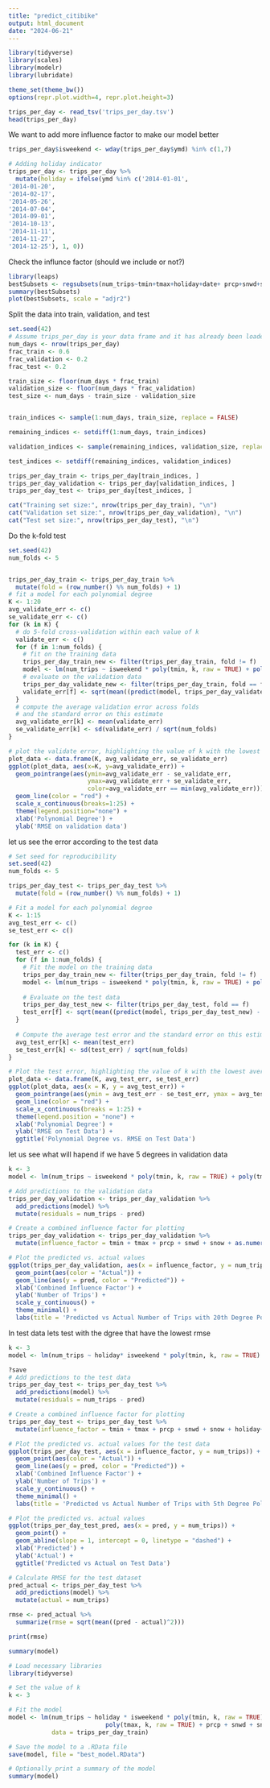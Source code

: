 ```yaml
---
title: "predict_citibike"
output: html_document
date: "2024-06-21"
---
```

```r
library(tidyverse)
library(scales)
library(modelr)
library(lubridate)

theme_set(theme_bw())
options(repr.plot.width=4, repr.plot.height=3)
```

```r
trips_per_day <- read_tsv('trips_per_day.tsv')
head(trips_per_day)

```
We want to add more influence factor to make our model better


```r

trips_per_day$isweekend <- wday(trips_per_day$ymd) %in% c(1,7)

# Adding holiday indicator
trips_per_day <- trips_per_day %>%
  mutate(holiday = ifelse(ymd %in% c('2014-01-01',
'2014-01-20',
'2014-02-17',
'2014-05-26',
'2014-07-04',
'2014-09-01',
'2014-10-13',
'2014-11-11',
'2014-11-27',
'2014-12-25'), 1, 0))


```




Check the influnce factor (should we include or not?)

```r

library(leaps) 
bestSubsets <- regsubsets(num_trips~tmin+tmax+holiday+date+ prcp+snwd+snow+isweekend+ poly(tmin,3) , data = trips_per_day)
summary(bestSubsets)
plot(bestSubsets, scale = "adjr2")
```


Split the data into train, validation, and test

```r

set.seed(42)
# Assume trips_per_day is your data frame and it has already been loaded
num_days <- nrow(trips_per_day)
frac_train <- 0.6
frac_validation <- 0.2
frac_test <- 0.2

train_size <- floor(num_days * frac_train)
validation_size <- floor(num_days * frac_validation)
test_size <- num_days - train_size - validation_size


train_indices <- sample(1:num_days, train_size, replace = FALSE)

remaining_indices <- setdiff(1:num_days, train_indices)

validation_indices <- sample(remaining_indices, validation_size, replace = FALSE)

test_indices <- setdiff(remaining_indices, validation_indices)

trips_per_day_train <- trips_per_day[train_indices, ]
trips_per_day_validation <- trips_per_day[validation_indices, ]
trips_per_day_test <- trips_per_day[test_indices, ]

cat("Training set size:", nrow(trips_per_day_train), "\n")
cat("Validation set size:", nrow(trips_per_day_validation), "\n")
cat("Test set size:", nrow(trips_per_day_test), "\n")


```

Do the k-fold test

```r

set.seed(42)
num_folds <- 5


trips_per_day_train <- trips_per_day_train %>%
  mutate(fold = (row_number() %% num_folds) + 1) 
# fit a model for each polynomial degree
K <- 1:20
avg_validate_err <- c()
se_validate_err <- c()
for (k in K) {
  # do 5-fold cross-validation within each value of k
  validate_err <- c()
  for (f in 1:num_folds) {
    # fit on the training data
    trips_per_day_train_new <- filter(trips_per_day_train, fold != f)
    model <- lm(num_trips ~ isweekend * poly(tmin, k, raw = TRUE) + poly(tmax, k, raw = TRUE) + prcp + snwd + snow +poly(holiday, k, raw = TRUE), data = trips_per_day_train)
    # evaluate on the validation data
    trips_per_day_validate_new <- filter(trips_per_day_train, fold == f)
    validate_err[f] <- sqrt(mean((predict(model, trips_per_day_validate_new) - trips_per_day_validate_new$num_trips)^2))
  }
  # compute the average validation error across folds
  # and the standard error on this estimate
  avg_validate_err[k] <- mean(validate_err)
  se_validate_err[k] <- sd(validate_err) / sqrt(num_folds)
}

# plot the validate error, highlighting the value of k with the lowest average error
plot_data <- data.frame(K, avg_validate_err, se_validate_err)
ggplot(plot_data, aes(x=K, y=avg_validate_err)) +
  geom_pointrange(aes(ymin=avg_validate_err - se_validate_err,
                      ymax=avg_validate_err + se_validate_err,
                      color=avg_validate_err == min(avg_validate_err))) +
  geom_line(color = "red") +
  scale_x_continuous(breaks=1:25) +
  theme(legend.position="none") +
  xlab('Polynomial Degree') +
  ylab('RMSE on validation data')

```
let us see the error according to the test data

```r
# Set seed for reproducibility
set.seed(42)
num_folds <- 5

trips_per_day_test <- trips_per_day_test %>%
  mutate(fold = (row_number() %% num_folds) + 1)

# Fit a model for each polynomial degree
K <- 1:15
avg_test_err <- c()
se_test_err <- c()

for (k in K) {
  test_err <- c()
  for (f in 1:num_folds) {
    # Fit the model on the training data
    trips_per_day_train_new <- filter(trips_per_day_train, fold != f)
    model <- lm(num_trips ~ isweekend * poly(tmin, k, raw = TRUE) + poly(tmax, k, raw = TRUE) + prcp + snwd + snow +poly(holiday, k, raw = TRUE), data = trips_per_day_train_new)
    
    # Evaluate on the test data
    trips_per_day_test_new <- filter(trips_per_day_test, fold == f)
    test_err[f] <- sqrt(mean((predict(model, trips_per_day_test_new) - trips_per_day_test_new$num_trips)^2))
  }
  
  # Compute the average test error and the standard error on this estimate
  avg_test_err[k] <- mean(test_err)
  se_test_err[k] <- sd(test_err) / sqrt(num_folds)
}

# Plot the test error, highlighting the value of k with the lowest average error
plot_data <- data.frame(K, avg_test_err, se_test_err)
ggplot(plot_data, aes(x = K, y = avg_test_err)) +
  geom_pointrange(aes(ymin = avg_test_err - se_test_err, ymax = avg_test_err + se_test_err, color = avg_test_err == min(avg_test_err))) +
  geom_line(color = "red") +
  scale_x_continuous(breaks = 1:25) +
  theme(legend.position = "none") +
  xlab('Polynomial Degree') +
  ylab('RMSE on Test Data') +
  ggtitle('Polynomial Degree vs. RMSE on Test Data')

```

let us see what will hapend if we have 5 degrees in validation data

```r
k <- 3
model <- lm(num_trips ~ isweekend * poly(tmin, k, raw = TRUE) + poly(tmax, k, raw = TRUE) + prcp + snwd + snow +poly(holiday, k, raw = TRUE), data = trips_per_day_train)

# Add predictions to the validation data
trips_per_day_validation <- trips_per_day_validation %>%
  add_predictions(model) %>%
  mutate(residuals = num_trips - pred)

# Create a combined influence factor for plotting
trips_per_day_validation <- trips_per_day_validation %>%
  mutate(influence_factor = tmin + tmax + prcp + snwd + snow + as.numeric(isweekend))

# Plot the predicted vs. actual values
ggplot(trips_per_day_validation, aes(x = influence_factor, y = num_trips)) +
  geom_point(aes(color = "Actual")) +
  geom_line(aes(y = pred, color = "Predicted")) +
  xlab('Combined Influence Factor') +
  ylab('Number of Trips') +
  scale_y_continuous() +
  theme_minimal() +
  labs(title = 'Predicted vs Actual Number of Trips with 20th Degree Polynomial', color = 'Legend')
```
In test data lets test with the dgree that have the lowest rmse


```r

k <- 3
model <- lm(num_trips ~ holiday* isweekend * poly(tmin, k, raw = TRUE) + poly(tmax, k, raw = TRUE) + prcp + snwd + snow , data = trips_per_day_train)

?save
# Add predictions to the test data
trips_per_day_test <- trips_per_day_test %>%
  add_predictions(model) %>%
  mutate(residuals = num_trips - pred)

# Create a combined influence factor for plotting
trips_per_day_test <- trips_per_day_test %>%
  mutate(influence_factor = tmin + tmax + prcp + snwd + snow + holiday+ as.numeric(isweekend))

# Plot the predicted vs. actual values for the test data
ggplot(trips_per_day_test, aes(x = influence_factor, y = num_trips)) +
  geom_point(aes(color = "Actual")) +
  geom_line(aes(y = pred, color = "Predicted")) +
  xlab('Combined Influence Factor') +
  ylab('Number of Trips') +
  scale_y_continuous() +
  theme_minimal() +
  labs(title = 'Predicted vs Actual Number of Trips with 5th Degree Polynomial on Test Data', color = 'Legend')
```


```r
# Plot the predicted vs. actual values
ggplot(trips_per_day_test_pred, aes(x = pred, y = num_trips)) +
  geom_point() +
  geom_abline(slope = 1, intercept = 0, linetype = "dashed") +
  xlab('Predicted') +
  ylab('Actual') +
  ggtitle('Predicted vs Actual on Test Data')

# Calculate RMSE for the test dataset
pred_actual <- trips_per_day_test %>%
  add_predictions(model) %>%
  mutate(actual = num_trips)

rmse <- pred_actual %>%
  summarize(rmse = sqrt(mean((pred - actual)^2)))

print(rmse)

summary(model)

```
```r
# Load necessary libraries
library(tidyverse)

# Set the value of k
k <- 3

# Fit the model
model <- lm(num_trips ~ holiday * isweekend * poly(tmin, k, raw = TRUE) + 
                           poly(tmax, k, raw = TRUE) + prcp + snwd + snow, 
            data = trips_per_day_train)

# Save the model to a .RData file
save(model, file = "best_model.RData")

# Optionally print a summary of the model
summary(model)

```

